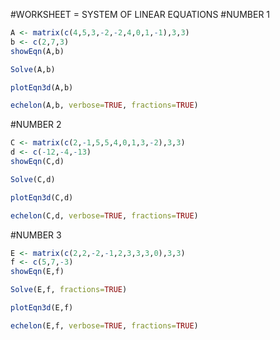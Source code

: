 #WORKSHEET = SYSTEM OF LINEAR EQUATIONS
#NUMBER 1
```{r}
A <- matrix(c(4,5,3,-2,-2,4,0,1,-1),3,3)
b <- c(2,7,3)
showEqn(A,b)
```

```{r}
Solve(A,b)
```

```{r}
plotEqn3d(A,b)
```

```{r}
echelon(A,b, verbose=TRUE, fractions=TRUE)
```

#NUMBER 2
```{r}
C <- matrix(c(2,-1,5,5,4,0,1,3,-2),3,3)
d <- c(-12,-4,-13)
showEqn(C,d)
```

```{r}
Solve(C,d)
```

```{r}
plotEqn3d(C,d)
```

```{r}
echelon(C,d, verbose=TRUE, fractions=TRUE)
```

#NUMBER 3
```{r}
E <- matrix(c(2,2,-2,-1,2,3,3,3,0),3,3)
f <- c(5,7,-3)
showEqn(E,f)
```

```{r}
Solve(E,f, fractions=TRUE)
```

```{r}
plotEqn3d(E,f)
```

```{r}
echelon(E,f, verbose=TRUE, fractions=TRUE)
```

